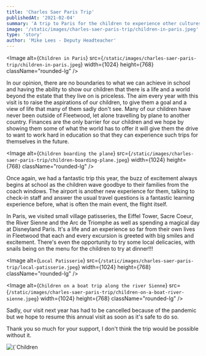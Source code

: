 ```yaml
---
title: 'Charles Saer Paris Trip'
publishedAt: '2021-02-04'
summary: 'A trip to Paris for the children to experience other cultures'
image: '/static/images/charles-saer-paris-trip/children-in-paris.jpeg'
type: 'story'
author: 'Mike Lees - Deputy Headteacher'
---
```


<Image
  alt={`Children in Paris`}
  src={`/static/images/charles-saer-paris-trip/children-in-paris.jpeg`}
  width={1024}
  height={768}
  className="rounded-lg"
/>

In our opinion, there are no boundaries to what we can achieve in school and having
the ability to show our children that there is a life and a world beyond the estate
that they live on is priceless. The aim every year with this visit is to raise the
aspirations of our children, to give them a goal and a view of life that many of
them sadly don't see. Many of our children have never been outside of Fleetwood,
let alone travelling by plane to another country. Finances are the only barrier for
our children and we hope by showing them some of what the world has to offer it will
give them the drive to want to work hard in education so that they can experience
such trips for themselves in the future.

<Image
  alt={`Children boarding the plane`}
  src={`/static/images/charles-saer-paris-trip/children-boarding-plane.jpeg`}
  width={1024}
  height={768}
  className="rounded-lg"
/>

Once again, we had a fantastic trip this year, the buzz of excitement always begins
at school as the children wave goodbye to their families from the coach windows.
The airport is another new experience for them, talking to check-in staff and answer
the usual travel questions is a fantastic learning experience before, what is often
the main event, the flight itself.

In Paris, we visited small village patisseries,
the Eiffel Tower, Sacre Coeur, the River Sienne and the Arc de Triomphe as well as
spending a magical day at Disneyland Paris. It's a life and an experience so far
from their own lives in Fleetwood that each and every excursion is greeted with big
smiles and excitement. There's even the opportunity to try some local delicacies,
with snails being on the menu for the children to try at dinner!!!

<Image
  alt={`Local Patisserie`}
  src={`/static/images/charles-saer-paris-trip/local-patisserie.jpeg`}
  width={1024}
  height={768}
  className="rounded-lg"
/>

<Image
  alt={`Children on a boat trip along the river Sienne`}
  src={`/static/images/charles-saer-paris-trip/children-on-a-boat-river-sienne.jpeg`}
  width={1024}
  height={768}
  className="rounded-lg"
/>

Sadly, our visit next year has had to be cancelled because of the pandemic but we
hope to resume this annual visit as soon as it's safe to do so.

Thank you so much for your support, I don't think the trip would be possible without it.

<div className="flex justify-center">
  <Image
    alt={`Children at Paris Disney`}
    src={`/static/images/charles-saer-paris-trip/children-at-disney.jpeg`}
    width={768}
    height={1024}
    className="rounded-lg"
  />
</div>
